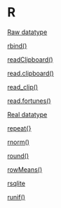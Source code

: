 # R {-}

[Raw datatype](https://linkedin-learning.pxf.io/rweekly_atomics)

[rbind()](https://linkedin-learning.pxf.io/rbind)

[readClipboard()](https://linkedin-learning.pxf.io/rweekly_clipboard)

[read.clipboard()](https://linkedin-learning.pxf.io/rweekly_clipboard)

[read_clip()](https://linkedin-learning.pxf.io/rweekly_clipboard)

[read.fortunes()](https://linkedin-learning.pxf.io/rweekly_fun)

[Real datatype](https://linkedin-learning.pxf.io/rweekly_atomics)

[repeat{}](https://linkedin-learning.pxf.io/rweekly_repeatloop)

[rnorm()](https://linkedin-learning.pxf.io/rweekly_random)

[round()](https://linkedin-learning.pxf.io/rweekly_round)

[rowMeans()](https://linkedin-learning.pxf.io/rweekly_colmeans)

[rsqlite](https://linkedin-learning.pxf.io/rweekly_rsqlite)

[runif()](https://linkedin-learning.pxf.io/rweekly_random)
